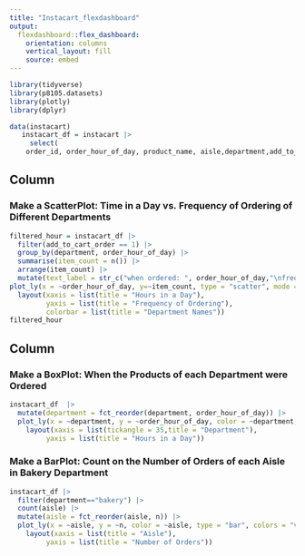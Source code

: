 ```yaml
---
title: "Instacart_flexdashboard"
output: 
  flexdashboard::flex_dashboard:
    orientation: columns
    vertical_layout: fill
    source: embed
---
```


```r
library(tidyverse)
library(p8105.datasets)
library(plotly)
library(dplyr)
```

```r
data(instacart)
   instacart_df = instacart |> 
     select(
    order_id, order_hour_of_day, product_name, aisle,department,add_to_cart_order) |>         sample_n(size = 10000)
```

Column {data-width=650}
-----------------------------------------------------------------------
### Make a ScatterPlot: Time in a Day vs. Frequency of Ordering of Different Departments

```r
filtered_hour = instacart_df |> 
  filter(add_to_cart_order == 1) |>
  group_by(department, order_hour_of_day) |>
  summarise(item_count = n()) |>
  arrange(item_count) |>
  mutate(text_label = str_c("when ordered: ", order_hour_of_day,"\nfrequency of ordering: ", item_count)) |>
plot_ly(x = ~order_hour_of_day, y=~item_count, type = "scatter", mode = "markers", color = ~department, alpha = 0.5,text = ~text_label) |>
  layout(xaxis = list(title = "Hours in a Day"),
         yaxis = list(title = "Frequency of Ordering"),
         colorbar = list(title = "Department Names"))
filtered_hour
```

Column {data-width=350,data-height=550}
-----------------------------------------------------------------------
### Make a BoxPlot: When the Products of each Department were Ordered 

```r
instacart_df  |>  
  mutate(department = fct_reorder(department, order_hour_of_day)) |>  
  plot_ly(x = ~department, y = ~order_hour_of_day, color = ~department, type = "box", colors = "viridis") |> 
    layout(xaxis = list(tickangle = 35,title = "Department"),
         yaxis = list(title = "Hours in a Day"))
```

### Make a BarPlot: Count on the Number of Orders of each Aisle in Bakery Department 

```r
instacart_df |> 
  filter(department=="bakery") |>
  count(aisle) |>
  mutate(aisle = fct_reorder(aisle, n)) |>
  plot_ly(x = ~aisle, y = ~n, color = ~aisle, type = "bar", colors = "viridis") |> 
    layout(xaxis = list(title = "Aisle"),
         yaxis = list(title = "Number of Orders"))
```


